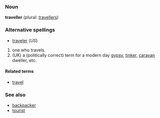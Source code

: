 ===Noun===
'''traveller''' (plural: [[travellers]])

===Alternative spellings===
*[[traveler]] (''US'')<!-- Canada one l or two? -->

# one who travels.
#(UK) a (politically correct) term for a modern day [[gypsy]], [[tinker]], [[caravan]] dweller, etc. 

====Related terms====
*[[travel]]

===See also===
*[[backpacker]]
*[[tourist]]